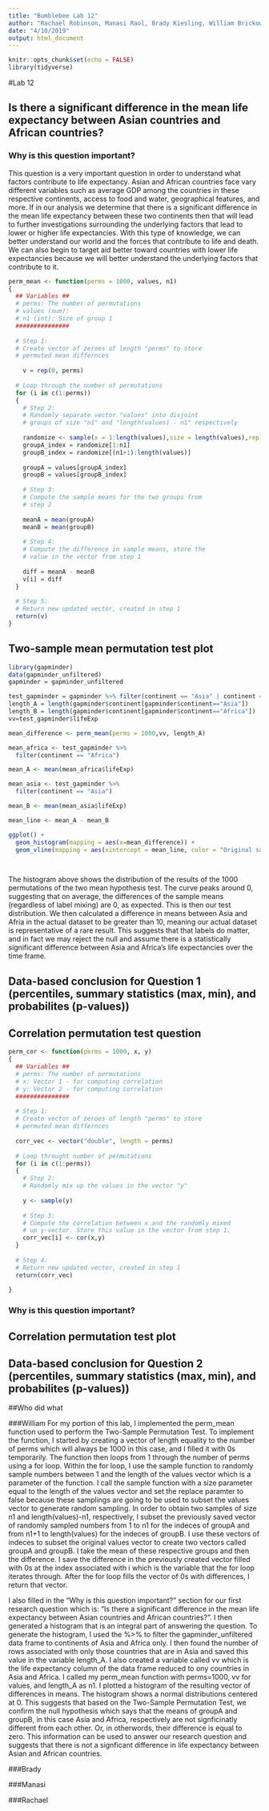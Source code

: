 ```yaml
---
title: "Bumblebee Lab 12"
author: "Rachael Robinson, Manasi Raol, Brady Kiesling, William Brickowski"
date: "4/10/2019"
output: html_document
---
```


```r
knitr::opts_chunk$set(echo = FALSE)
library(tidyverse)
```

#Lab 12

## Is there a significant difference in the mean life expectancy between Asian countries and African countries?

### Why is this question important?

This question is a very important question in order to understand what factors contribute to life expectancy. Asian and African countries face vary different variables such as average GDP among the countries in these respective continents, access to food and water, geographical features, and more. If in our analysis we determine that there is a significant difference in the mean life expectancy between these two continents then that will lead to further investigations surrounding the underlying factors that lead to lower or higher life expectancies. With this type of knowledge, we can better understand our world and the forces that contribute to life and death. We can also begin to target aid better toward countries with lower life expectancies because we will better understand the underlying factors that contribute to it.


```r
perm_mean <- function(perms = 1000, values, n1)
{
  ## Variables ##
  # perms: The number of permutations 
  # values (num): 
  # n1 (int): Size of group 1
  ###############
  
  # Step 1:
  # Create vector of zeroes of length "perms" to store
  # permuted mean differnces
    
    v = rep(0, perms)
  
  # Loop through the number of permutations
  for (i in c(1:perms))
  {
    # Step 2:
    # Randomly separate vector "values" into disjoint 
    # groups of size "n1" and "length(values) - n1" respectively
    
    randomize <- sample(x = 1:length(values),size = length(values),replace = FALSE)
    groupA_index = randomize[1:n1]
    groupB_index = randomize[(n1+1):length(values)]
      
    groupA = values[groupA_index]
    groupB = values[groupB_index]
      
    # Step 3:
    # Compute the sample means for the two groups from 
    # step 2
      
    meanA = mean(groupA)
    meanB = mean(groupB)
    
    # Step 4: 
    # Compute the difference in sample means, store the
    # value in the vector from step 1
    
    diff = meanA - meanB
    v[i] = diff
  }
  
  # Step 5:
  # Return new updated vector, created in step 1
  return(v)
}
```

## Two-sample mean permutation test plot

```r
library(gapminder)
data(gapminder_unfiltered)
gapminder = gapminder_unfiltered 

test_gapminder = gapminder %>% filter(continent == "Asia" | continent == "Africa")
length_A = length(gapminder$continent[gapminder$continent=="Asia"])
length_B = length(gapminder$continent[gapminder$continent=="Africa"])
vv=test_gapminder$lifeExp

mean_difference <- perm_mean(perms = 1000,vv, length_A)

mean_africa <- test_gapminder %>%
  filter(continent == "Africa")

mean_A <- mean(mean_africa$lifeExp)

mean_asia <- test_gapminder %>%
  filter(continent == "Asia")

mean_B <- mean(mean_asia$lifeExp)

mean_line <- mean_A - mean_B

ggplot() +
  geom_histogram(mapping = aes(x=mean_difference)) +
  geom_vline(mapping = aes(xintercept = mean_line, color = "Original sample mean difference"))

  
```

The histogram above shows the distribution of the results of the 1000 permutations of the two mean hypothesis test. The curve peaks around 0, suggesting that on average, the differences of the sample means (regardless of label mixing) are 0, as expected. This is then our test distribution. We then calculated a difference in means between Asia and Afria in the actual dataset to be greater than 10, meaning our actual dataset is representative of a rare result. This suggests that that labels do matter, and in fact we may reject the null and assume there is a statistically significant difference between Asia and Africa's life expectancies over the time frame.


## Data-based conclusion for Question 1 (percentiles, summary statistics (max, min), and probabilites (p-values))




## Correlation permutation test question

```r
perm_cor <- function(perms = 1000, x, y)
{
  ## Variables ##
  # perms: The number of permutations 
  # x: Vector 1 - for computing correlation
  # y: Vector 2 - for computing correlation
  ###############
  
  # Step 1:
  # Create vector of zeroes of length "perms" to store
  # permuted mean differnces
  
  corr_vec <- vector("double", length = perms)
  
  # Loop throught number of permutations
  for (i in c(1:perms))
  {
    # Step 2:
    # Randomly mix up the values in the vector "y"
    
    y <- sample(y)
    
    # Step 3:
    # Compute the correlation between x and the randomly mixed
    # up y-vector. Store this value in the vector from step 1.
    corr_vec[i] <- cor(x,y)
  }
  
  # Step 4:
  # Return new updated vector, created in step 1
  return(corr_vec)
  
}
```

### Why is this question important?

## Correlation permutation test plot

## Data-based conclusion for Question 2 (percentiles, summary statistics (max, min), and probabilites (p-values))






##Who did what


###William
For my portion of this lab, I implemented the perm_mean function used to perform the Two-Sample Permutation Test. To implement the function, I started by creating a vector of length equality to the number of perms which will always be 1000 in this case, and I filled it with 0s temporarily. The function then loops from 1 through the number of perms using a for loop. Within the for loop, I use the sample function to randomly sample numbers between 1 and the length of the values vector which is a parameter of the function. I call the sample function with a size parameter equal to the length of the values vector and set the replace paramter to false because these samplings are going to be used to subset the values vector to generate random sampling. In order to obtain two samples of size n1 and length(values)-n1, respectively, I subset the previously saved vector of randomly sampled numbers from 1 to n1 for the indeces of groupA and from n1+1 to length(values) for the indeces of groupB. I use these vectors of indeces to subset the original values vector to create two vectors called groupA and groupB. I take the mean of these respective groups and then the difference. I save the difference in the previously created vector filled with 0s at the index associated with i which is the variable that the for loop iterates through. After the for loop fills the vector of 0s with differences, I return that vector.

I also filled in the "Why is this question important?" section for our first research question which is: "Is there a significant difference in the mean life expectancy between Asian countries and African countries?". I then generated a histogram that is an integral part of answering the question. To generate the histogram, I used the %>% to filter the gapminder_unfiltered data frame to continents of Asia and Africa only. I then found the number of rows associated with only those countries that are in Asia and saved this value in the variable length_A. I also created a variable called vv which is the life expectancy column of the data frame reduced to ony countries in Asia and Africa. I called my perm_mean function with perms=1000, vv for values, and length_A as n1. I plotted a histogram of the resulting vector of differences in means. The histogram shows a normal distributions centered at 0. This suggests that based on the Two-Sample Permutation Test, we confirm the null hypothesis which says that the means of groupA and groupB, in this case Asia and Africa, respectively are not signficinatly different from each other. Or, in otherwords, their difference is equal to zero. This information can be used to answer our research question and suggests that there is not a signficant difference in life expectancy between Asian and African countries.

###Brady


###Manasi


###Rachael

